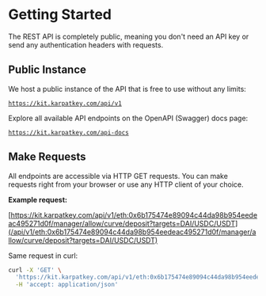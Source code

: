 # Getting Started

The REST API is completely public, meaning you don't need an API key or send any authentication headers with requests.

## Public Instance

We host a public instance of the API that is free to use without any limits:

[`https://kit.karpatkey.com/api/v1`](/api-v1)

Explore all available API endpoints on the OpenAPI (Swagger) docs page:

[`https://kit.karpatkey.com/api-docs`](/api-docs)

## Make Requests

All endpoints are accessible via HTTP GET requests. You can make requests right from your browser or use any HTTP client of your choice.

**Example request:**

[https://kit.karpatkey.com/api/v1/eth:0x6b175474e89094c44da98b954eedeac495271d0f/manager/allow/curve/deposit?targets=DAI/USDC/USDT](/api/v1/eth:0x6b175474e89094c44da98b954eedeac495271d0f/manager/allow/curve/deposit?targets=DAI/USDC/USDT)

Same request in curl:

```bash
curl -X 'GET' \
  'https://kit.karpatkey.com/api/v1/eth:0x6b175474e89094c44da98b954eedeac495271d0f/manager/allow/curve/deposit?targets=DAI/USDC/USDT' \
  -H 'accept: application/json'
```
